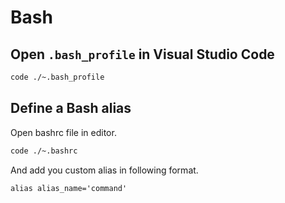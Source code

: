 # Bash

## Open `.bash_profile` in Visual Studio Code

```bash
code ./~.bash_profile
```

## Define a Bash alias

Open bashrc file in editor.
```bash
code ./~.bashrc
```
And add you custom alias in following format.
```bsah
alias alias_name='command'
```